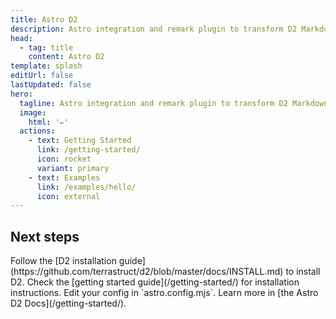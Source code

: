 ```yaml
---
title: Astro D2
description: Astro integration and remark plugin to transform D2 Markdown code blocks into diagrams.
head:
  - tag: title
    content: Astro D2
template: splash
editUrl: false
lastUpdated: false
hero:
  tagline: Astro integration and remark plugin to transform D2 Markdown code blocks into diagrams.
  image:
    html: '✏️'
  actions:
    - text: Getting Started
      link: /getting-started/
      icon: rocket
      variant: primary
    - text: Examples
      link: /examples/hello/
      icon: external
---
```



## Next steps

<CardGrid stagger>
  <Card title="Install D2" icon="laptop">
    Follow the [D2 installation guide](https://github.com/terrastruct/d2/blob/master/docs/INSTALL.md) to install D2.
  </Card>
  <Card title="Install the integration" icon="puzzle">
    Check the [getting started guide](/getting-started/) for installation instructions.
  </Card>
  <Card title="Configure the integration" icon="setting">
    Edit your config in `astro.config.mjs`.
  </Card>
  <Card title="Read the docs" icon="open-book">
    Learn more in [the Astro D2 Docs](/getting-started/).
  </Card>
</CardGrid>

